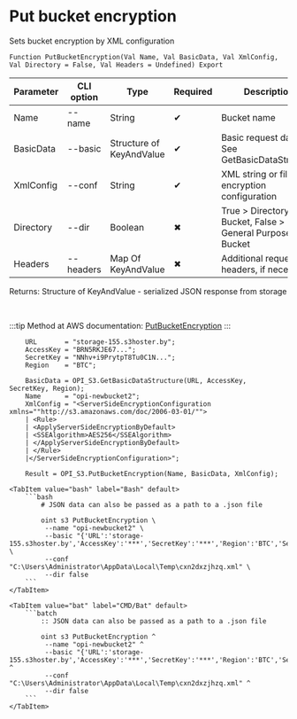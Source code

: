 ﻿---
sidebar_position: 4
---


# Put bucket encryption
 Sets bucket encryption by XML configuration



`Function PutBucketEncryption(Val Name, Val BasicData, Val XmlConfig, Val Directory = False, Val Headers = Undefined) Export`

  | Parameter | CLI option | Type | Required | Description |
  |-|-|-|-|-|
  | Name | --name | String | &#x2714; | Bucket name |
  | BasicData | --basic | Structure of KeyAndValue | &#x2714; | Basic request data. See GetBasicDataStructure |
  | XmlConfig | --conf | String | &#x2714; | XML string or file of encryption configuration |
  | Directory | --dir | Boolean | &#x2716; | True > Directory Bucket, False > General Purpose Bucket |
  | Headers | --headers | Map Of KeyAndValue | &#x2716; | Additional request headers, if necessary |

  
  Returns:  Structure of KeyAndValue - serialized JSON response from storage

<br/>

:::tip
Method at AWS documentation: [PutBucketEncryption](https://docs.aws.amazon.com/AmazonS3/latest/API/API_PutBucketEncryption.html)
:::
<br/>


```bsl title="1C:Enterprise/OneScript code example"
    URL       = "storage-155.s3hoster.by";
    AccessKey = "BRN5RKJE67...";
    SecretKey = "NNhv+i9PrytpT8Tu0C1N...";
    Region    = "BTC";

    BasicData = OPI_S3.GetBasicDataStructure(URL, AccessKey, SecretKey, Region);
    Name      = "opi-newbucket2";
    XmlConfig = "<ServerSideEncryptionConfiguration xmlns=""http://s3.amazonaws.com/doc/2006-03-01/"">
    | <Rule>
    | <ApplyServerSideEncryptionByDefault>
    | <SSEAlgorithm>AES256</SSEAlgorithm>
    | </ApplyServerSideEncryptionByDefault>
    | </Rule>
    |</ServerSideEncryptionConfiguration>";

    Result = OPI_S3.PutBucketEncryption(Name, BasicData, XmlConfig);
```
 

 <Tabs>
  
    <TabItem value="bash" label="Bash" default>
        ```bash
            # JSON data can also be passed as a path to a .json file
            
            oint s3 PutBucketEncryption \
             --name "opi-newbucket2" \
             --basic "{'URL':'storage-155.s3hoster.by','AccessKey':'***','SecretKey':'***','Region':'BTC','Service':'s3'}" \
             --conf "C:\Users\Administrator\AppData\Local\Temp\cxn2dxzjhzq.xml" \
             --dir false
        ```
    </TabItem>
  
    <TabItem value="bat" label="CMD/Bat" default>
        ```batch
            :: JSON data can also be passed as a path to a .json file
            
            oint s3 PutBucketEncryption ^
             --name "opi-newbucket2" ^
             --basic "{'URL':'storage-155.s3hoster.by','AccessKey':'***','SecretKey':'***','Region':'BTC','Service':'s3'}" ^
             --conf "C:\Users\Administrator\AppData\Local\Temp\cxn2dxzjhzq.xml" ^
             --dir false
        ```
    </TabItem>
</Tabs>



